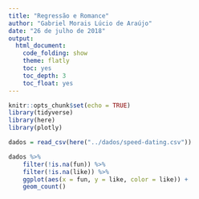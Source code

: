 ```yaml
---
title: "Regressão e Romance"
author: "Gabriel Morais Lúcio de Araújo"
date: "26 de julho de 2018"
output:
  html_document:
    code_folding: show
    theme: flatly
    toc: yes
    toc_depth: 3
    toc_float: yes
---
```


```r
knitr::opts_chunk$set(echo = TRUE)
library(tidyverse)
library(here)
library(plotly)
```

```r
dados = read_csv(here("../dados/speed-dating.csv"))
```

```r
dados %>% 
    filter(!is.na(fun)) %>%
    filter(!is.na(like)) %>%
    ggplot(aes(x = fun, y = like, color = like)) + 
    geom_count()
```

